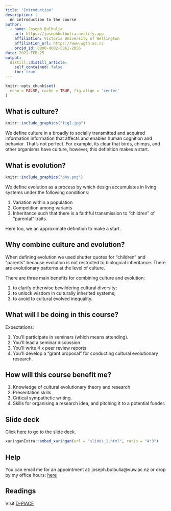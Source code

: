 ```yaml
---
title: "Introduction"
description: |
  An introduction to the course
author:
  - name: Joseph Bulbulia
    url: https://josephbulbulia.netlify.app
    affiliation: Victoria University of Wellington
    affiliation_url: https://www.wgtn.ac.nz
    orcid_id: 0000-0002-5861-2056
date: 2021-FEB-25
output:
  distill::distill_article:
    self_contained: false
    toc: true
---
```




```r
knitr::opts_chunk$set(
  echo = FALSE, cache = TRUE, fig.align = 'center'
)
```

## What is culture?


```r
knitr::include_graphics("fig1.jpg")
```




We define culture in a broadly to socially transmitted and acquired information information that affects and enables human cognition and behavior. That's not perfect. For example, its clear that birds, chimps, and other organisms have culture, however, this definition makes a start. 

## What is evolution? 


```r
knitr::include_graphics("phy.png")
```




We define evolution as a process by which design accumulates in living systems under the following conditions: 

  1. Variation within a population
  2. Competition among variants 
  3. Inheritance such that there is a faithful transmission to "children" of "parental" traits.
  
Here too, we an approximate definition to make a start. 
  

## Why combine culture and evolution? 

When defining evolution we used shutter quotes for "children" and "parents" because evolution is not restricted to biological inheritance. There are evolutionary patterns at the level of culture. 

There are three main benefits for combining culture and evolution:

  1. to clarify otherwise bewildering cultural diversity;
  2. to unlock wisdom in culturally inherited systems;
  3. to  avoid to cultural evolved inequality.   

## What will I be doing in this course? 

Expectations:

  1. You'll participate in seminars (which means attending).
  2. You'll lead a seminar discussion
  3. You'll write 4 x peer review reports
  4. You'll develop a "grant proposal" for conducting cultural evolutionary research. 

## How will this course benefit me? 

  1. Knowledge of cultural evolutionary theory and research
  2. Presentation skills
  2. Critical sympathetic writing.
  3. Skills for organising a research idea, and pitching it to a potential funder.


## Slide deck

Click [here](slides_1.html) to go to the slide deck.

```r
xaringanExtra::embed_xaringan(url = "slides_1.html", ratio = "4:3")
```

## Help

You can email me for an appointment at: joseph.bulbulia@vuw.ac.nz or drop by my office hours: [here](https://josephbulbulia.netlify.app/)

## Readings

Visit [D-PlACE](https://d-place.org/)




